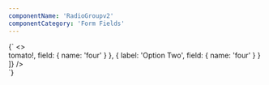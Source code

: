 ```yaml
---
componentName: 'RadioGroupv2'
componentCategory: 'Form Fields'
---
```


<LiveComponent>
  {`
<>
  <div style={{ padding: 16 }}>
    <RadioGroupv2
      label="Label"
      helpText="Help text"
      inputs={[
        { label: 'Option One', field: { name: 'one' } },
        { label: 'Option Two', field: { name: 'one' } }
      ]}
    />
    <RadioGroupv2
          label="Label"
          helpText="Help text"
          error="Error message"
          inputs={[
            { label: 'Option One', field: { name: 'two' } },
            { label: 'Option Two', field: { name: 'two' } }
          ]}
        />
  </div>
  <div style={{ padding: 16, backgroundColor: 'black' }}>
      <RadioGroupv2
        appearance="dark"
        label="Label"
        helpText="Help text"
        inputs={[
          { label: 'Option One', field: { name: 'three' } },
          { label: 'Option Two', field: { name: 'three' } }
        ]}
      />
  </div>
  <div style={{ padding: 16, backgroundColor: 'black' }}>
        <RadioGroupv2
          appearance="dark"
          label="Label"
          helpText="Help text"
          inputs={[
            { label: <span style={{ color: 'tomato'}}>tomato!</span>, field: { name: 'four' } },
            { label: 'Option Two', field: { name: 'four' } }
          ]}
        />
    </div>
</>
`}
</LiveComponent>